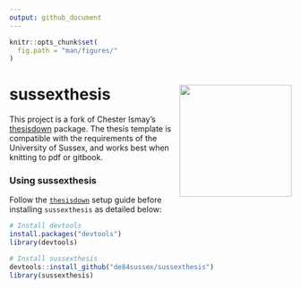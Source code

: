 ```yaml
---
output: github_document
---
```


<!-- README.md is generated from README.Rmd via `devtools::build_readme()`. Please edit README.Rmd -->

```r
knitr::opts_chunk$set(
  fig.path = "man/figures/"
)
```


# sussexthesis <img src="sussexthesis_hex.png" align="right" width=200 />


This project is a fork of Chester Ismay’s
[thesisdown](https://github.com/ismayc/thesisdown) package. The thesis template is compatible with the requirements of the University of Sussex, and works best when knitting to pdf or gitbook. 

<!--Currently, the PDF and gitbook versions are fully-functional.  The word and epub versions are developmental. 

Formatting can be done using [markdown](https://rmarkdown.rstudio.com/authoring_basics.html), and **R** code.-->


### Using sussexthesis

Follow the [`thesisdown`](https://github.com/ismayc/thesisdown) setup guide before installing `sussexthesis` as detailed below: 


```r
# Install devtools
install.packages("devtools")
library(devtools)

# Install sussexthesis
devtools::install_github("de84sussex/sussexthesis")
library(sussexthesis)
```

<!--After installing `sussexthesis`, restart RStudio-->



